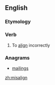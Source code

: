 ==English==

===Etymology===
{{prefix|mis|align}}

===Verb===
{{en-verb}}

# To [[align]] incorrectly

===Anagrams===
* [[mailings#English|mailings]]

[[zh:misalign]]